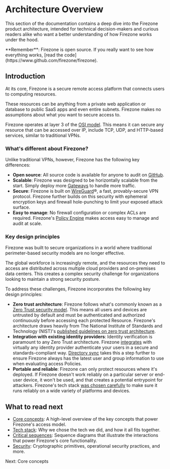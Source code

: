 
# Architecture Overview

This section of the documentation contains a deep dive into the Firezone product
architecture, intended for technical decision-makers and curious readers alike
who want a better understanding of how Firezone works under the hood.

<Alert color="info">
  **Remember**: Firezone is open source. If you really want to see how
  everything works, [read the code](https://www.github.com/firezone/firezone).
</Alert>

## Introduction

At its core, Firezone is a secure remote access platform that connects users to
computing resources.

These resources can be anything from a private web application or database to
public SaaS apps and even entire subnets. Firezone makes no assumptions about
what you want to secure access to.

Firezone operates at layer 3 of the
[OSI model](https://en.wikipedia.org/wiki/OSI_model). This means it can secure
any resource that can be accessed over IP, include TCP, UDP, and HTTP-based
services, similar to traditional VPNs.

### What's different about Firezone?

Unlike traditional VPNs, however, Firezone has the following key differences:

- **Open source**: All source code is available for anyone to audit on
  [GitHub](https://www.github.com/firezone/firezone).
- **Scalable**: Firezone was designed to be horizontally scalable from the
  start. Simply deploy more [Gateways](/kb/architecture/core-concepts#gateways)
  to handle more traffic.
- **Secure**: Firezone is built on [WireGuard](https://www.wireguard.com)®, a
  fast, provably-secure VPN protocol. Firezone further builds on this security
  with ephemeral encryption keys and firewall hole-punching to limit your
  exposed attack surface.
- **Easy to manage**: No firewall configuration or complex ACLs are required.
  Firezone's [Policy Engine](/kb/architecture/core-concepts#policies) makes
  access easy to manage and audit at scale.

### Key design principles

Firezone was built to secure organizations in a world where traditional
perimeter-based security models are no longer effective.

The global workforce is increasingly remote, and the resources they need to
access are distributed across multiple cloud providers and on-premises data
centers. This creates a complex security challenge for organizations looking to
maintain a strong security posture.

To address these challenges, Firezone incorporates the following key design
principles:

- **Zero trust architecture**: Firezone follows what's commonly known as a
  [Zero Trust security model](https://en.wikipedia.org/wiki/Zero_trust_security_model).
  This means all users and devices are untrusted by default and must be
  authenticated and authorized continuously before accessing each protected
  Resource. Firezone's architecture draws heavily from The National Institute of
  Standards and Technology (NIST)'s
  [published guidelines on zero trust architecture](https://doi.org/10.6028/NIST.SP.800-207).
- **Integration with existing identity providers**: Identity verification is
  paramount to any Zero Trust architecture. Firezone
  [integrates](/kb/authenticate/oidc) with virtually any identity provider
  authenticate your users in a secure and standards-compliant way.
  [Directory sync](/kb/authenticate/directory-sync) takes this a step further to
  ensure Firezone always has the latest user and group information to use when
  evaluating access Policies.
- **Portable and reliable**: Firezone can only protect resources where it's
  deployed. If Firezone doesn't work reliably on a particular server or end-user
  device, it won't be used, and that creates a potential entrypoint for
  attackers. Firezone's tech stack
  [was chosen carefully](/kb/architecture/tech-stack) to make sure it runs
  reliably on a wide variety of platforms and devices.

## What to read next

- [Core concepts](/kb/architecture/core-concepts): A high-level overview of the
  key concepts that power Firezone's access model.
- [Tech stack](/kb/architecture/tech-stack): Why we chose the tech we did, and
  how it all fits together.
- [Critical sequences](/kb/architecture/critical-sequences): Sequence diagrams
  that illustrate the interactions that power Firezone's core functionality.
- [Security](/kb/architecture/security): Cryptographic primitives, operational
  security practices, and more.

<NextStep href="/kb/architecture/core-concepts">Next: Core concepts</NextStep>
<SupportOptions />
